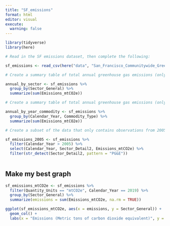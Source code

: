 ```yaml
---
title: "SF_emissions"
format: html
editor: visual
execute: 
  warning: false
---
```


```r
library(tidyverse)
library(here)
```

```r
# Read in the SF emissions dataset, then complete the following:

sf_emissions <- read_csv(here("data", "San_Francisco_Communitywide_Greenhouse_Gas_Inventory.csv"))
```

```r
# Create a summary table of total annual greenhouse gas emissions (only from Emissions_mtCO2e column) by sector_general

annual_by_sector <- sf_emissions %>% 
  group_by(Sector_General) %>% 
  summarize(sum(Emissions_mtCO2e))
```

```r
# Create a summary table of total annual greenhouse gas emissions (only from Emissions_mtCO2e column) by year and commodity type

annual_by_year_commodity <- sf_emissions %>% 
  group_by(Calendar_Year, Commodity_Type) %>% 
  summarize(sum(Emissions_mtCO2e))
```

```r
# Create a subset of the data that only contains observations from 2005 on, only for observations where Sector_Detail2 contains the pattern “PG&E”, then limit to columns Calendar_Year, Sector_Detail2 and Emissions_mtCO2e.

sf_emissions_2005 <- sf_emissions %>% 
  filter(Calendar_Year > 2005) %>% 
  select(Calendar_Year, Sector_Detail2, Emissions_mtCO2e) %>% 
  filter(str_detect(Sector_Detail2, pattern = "PG&E"))
  
```

## Make my best graph

```r
sf_emissions_mtCO2e <- sf_emissions %>% 
  filter(Quantity_Units == "mtCO2e", Calendar_Year == 2019) %>% 
  group_by(Sector_General) %>% 
  summarize(emissions = sum(Emissions_mtCO2e, na.rm = TRUE))
```

```r
ggplot(sf_emissions_mtCO2e, aes(x = emissions, y = Sector_General)) +
  geom_col() +
  labs(x = "Emissions (Metric tons of carbon dioxide equivalent)", y = "Sector", title = "Sum of Emissions by Sector for 2019")
  
  
```
